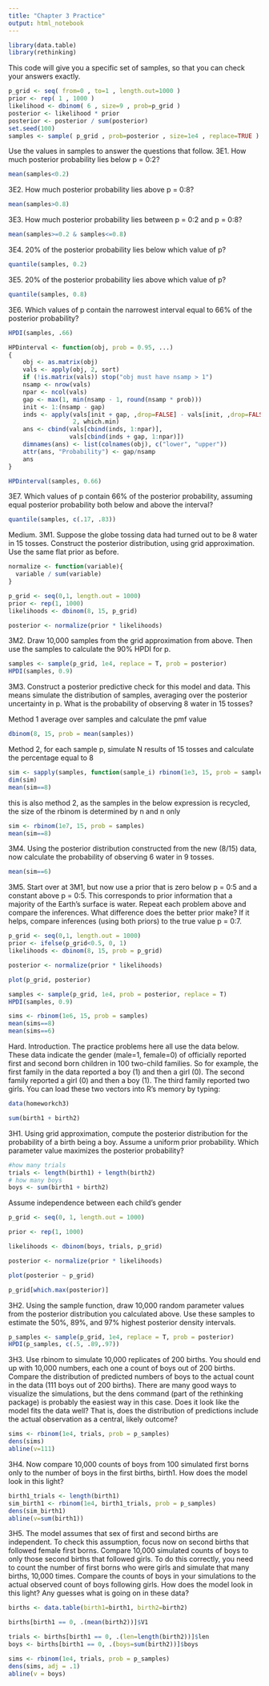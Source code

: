 ```yaml
---
title: "Chapter 3 Practice"
output: html_notebook
---
```


```r
library(data.table)
library(rethinking)

```
This code will give you a specific set of samples, so that you can check your answers exactly.
```r
p_grid <- seq( from=0 , to=1 , length.out=1000 )
prior <- rep( 1 , 1000 )
likelihood <- dbinom( 6 , size=9 , prob=p_grid )
posterior <- likelihood * prior
posterior <- posterior / sum(posterior)
set.seed(100)
samples <- sample( p_grid , prob=posterior , size=1e4 , replace=TRUE )
```

Use the values in samples to answer the questions that follow.
3E1. How much posterior probability lies below p = 0:2?

```r
mean(samples<0.2)
```
3E2. How much posterior probability lies above p = 0:8?
```r
mean(samples>0.8)
```
3E3. How much posterior probability lies between p = 0:2 and p = 0:8?
```r
mean(samples>=0.2 & samples<=0.8)
```
3E4. 20% of the posterior probability lies below which value of p?
```r
quantile(samples, 0.2)
```
3E5. 20% of the posterior probability lies above which value of p?
```r
quantile(samples, 0.8)
```
3E6. Which values of p contain the narrowest interval equal to 66% of the posterior probability?
```r
HPDI(samples, .66)
```
```r
HPDinterval <- function(obj, prob = 0.95, ...)
{
    obj <- as.matrix(obj)
    vals <- apply(obj, 2, sort)
    if (!is.matrix(vals)) stop("obj must have nsamp > 1")
    nsamp <- nrow(vals)
    npar <- ncol(vals)
    gap <- max(1, min(nsamp - 1, round(nsamp * prob)))
    init <- 1:(nsamp - gap)
    inds <- apply(vals[init + gap, ,drop=FALSE] - vals[init, ,drop=FALSE],
                  2, which.min)
    ans <- cbind(vals[cbind(inds, 1:npar)],
                 vals[cbind(inds + gap, 1:npar)])
    dimnames(ans) <- list(colnames(obj), c("lower", "upper"))
    attr(ans, "Probability") <- gap/nsamp
    ans
}
```
```r
HPDinterval(samples, 0.66)
```
3E7. Which values of p contain 66% of the posterior probability, assuming equal posterior probability
both below and above the interval?
```r
quantile(samples, c(.17, .83))
```
Medium.
3M1. Suppose the globe tossing data had turned out to be 8 water in 15 tosses. Construct the posterior
distribution, using grid approximation. Use the same flat prior as before.
```r
normalize <- function(variable){
  variable / sum(variable)
}
```

```r
p_grid <- seq(0,1, length.out = 1000)
prior <- rep(1, 1000)
likelihoods <- dbinom(8, 15, p_grid)

posterior <- normalize(prior * likelihoods)

```
3M2. Draw 10,000 samples from the grid approximation from above. Then use the samples to calculate
the 90% HPDI for p.
```r
samples <- sample(p_grid, 1e4, replace = T, prob = posterior)
HPDI(samples, 0.9)
```

3M3. Construct a posterior predictive check for this model and data. This means simulate the distribution
of samples, averaging over the posterior uncertainty in p. What is the probability of observing
8 water in 15 tosses?

Method 1 average over samples and calculate the pmf value
```r
dbinom(8, 15, prob = mean(samples))
```
Method 2, for each sample p, simulate N results of 15 tosses and calculate the percentage equal to 8
```r
sim <- sapply(samples, function(sample_i) rbinom(1e3, 15, prob = sample_i))
dim(sim)
mean(sim==8)
```
this is also method 2, as the samples in the below expression is recycled, the size of the rbinom is determined by n and n only
```r
sim <- rbinom(1e7, 15, prob = samples)
mean(sim==8)
```


3M4. Using the posterior distribution constructed from the new (8/15) data, now calculate the probability
of observing 6 water in 9 tosses.
```r
mean(sim==6)
```

3M5. Start over at 3M1, but now use a prior that is zero below p = 0:5 and a constant above p = 0:5.
This corresponds to prior information that a majority of the Earth’s surface is water. Repeat each
problem above and compare the inferences. What difference does the better prior make? If it helps,
compare inferences (using both priors) to the true value p = 0:7.
```r
p_grid <- seq(0,1, length.out = 1000)
prior <- ifelse(p_grid<0.5, 0, 1)
likelihoods <- dbinom(8, 15, prob = p_grid)

posterior <- normalize(prior * likelihoods)
```
```r
plot(p_grid, posterior)
```
```r
samples <- sample(p_grid, 1e4, prob = posterior, replace = T)
HPDI(samples, 0.9)
```
```r
sims <- rbinom(1e6, 15, prob = samples)
mean(sims==8)
mean(sims==6)

```
Hard.
Introduction. The practice problems here all use the data below. These data indicate the gender
(male=1, female=0) of officially reported first and second born children in 100 two-child families.
So for example, the first family in the data reported a boy (1) and then a girl (0). The second family
reported a girl (0) and then a boy (1). The third family reported two girls. You can load these two
vectors into R’s memory by typing:
```r
data(homeworkch3)
```
```r
sum(birth1 + birth2)
```

3H1. Using grid approximation, compute the posterior distribution for the probability of a birth
being a boy. Assume a uniform prior probability. Which parameter value maximizes the posterior
probability?

```r
#how many trials
trials <- length(birth1) + length(birth2)
# how many boys
boys <- sum(birth1 + birth2)
```

Assume independence between each child's gender
```r
p_grid <- seq(0, 1, length.out = 1000)

prior <- rep(1, 1000)

likelihoods <- dbinom(boys, trials, p_grid)

posterior <- normalize(prior * likelihoods)

plot(posterior ~ p_grid)
```
```r
p_grid[which.max(posterior)]
```


3H2. Using the sample function, draw 10,000 random parameter values from the posterior distribution
you calculated above. Use these samples to estimate the 50%, 89%, and 97% highest posterior
density intervals.
```r
p_samples <- sample(p_grid, 1e4, replace = T, prob = posterior)
HPDI(p_samples, c(.5, .89,.97))
```


3H3. Use rbinom to simulate 10,000 replicates of 200 births. You should end up with 10,000 numbers,
each one a count of boys out of 200 births. Compare the distribution of predicted numbers
of boys to the actual count in the data (111 boys out of 200 births). There are many good ways to
visualize the simulations, but the dens command (part of the rethinking package) is probably the
easiest way in this case. Does it look like the model fits the data well? That is, does the distribution
of predictions include the actual observation as a central, likely outcome?
```r
sims <- rbinom(1e4, trials, prob = p_samples)
dens(sims)
abline(v=111)
```


3H4. Now compare 10,000 counts of boys from 100 simulated first borns only to the number of boys
in the first births, birth1. How does the model look in this light?
```r
birth1_trials <- length(birth1)
sim_birth1 <- rbinom(1e4, birth1_trials, prob = p_samples)
dens(sim_birth1)
abline(v=sum(birth1))
```

3H5. The model assumes that sex of first and second births are independent. To check this assumption,
focus now on second births that followed female first borns. Compare 10,000 simulated counts
of boys to only those second births that followed girls. To do this correctly, you need to count the
number of first borns who were girls and simulate that many births, 10,000 times. Compare the
counts of boys in your simulations to the actual observed count of boys following girls. How does the
model look in this light? Any guesses what is going on in these data?
```r
births <- data.table(birth1=birth1, birth2=birth2)
```
```r
births[birth1 == 0, .(mean(birth2))]$V1
```

```r
trials <- births[birth1 == 0, .(len=length(birth2))]$len
boys <- births[birth1 == 0, .(boys=sum(birth2))]$boys
```
```r
sims <- rbinom(1e4, trials, prob = p_samples)
dens(sims, adj = .1)
abline(v = boys)
```


